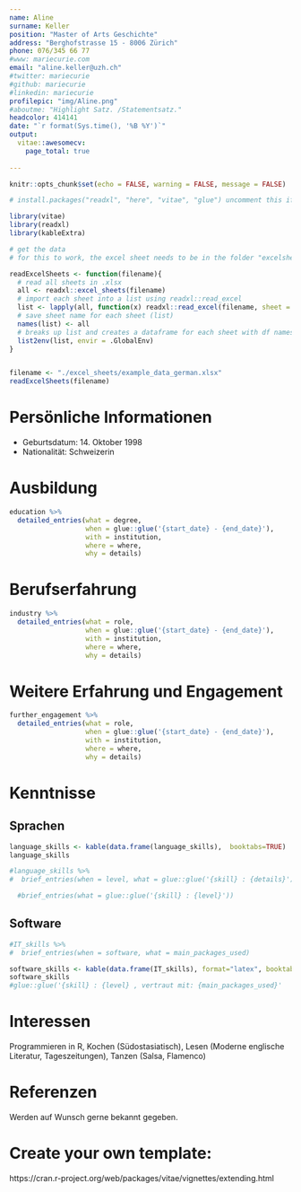 ---
name: Aline 
surname: Keller
position: "Master of Arts Geschichte"
address: "Berghofstrasse 15 - 8006 Zürich"
phone: 076/345 66 77
#www: mariecurie.com
email: "aline.keller@uzh.ch"
#twitter: mariecurie
#github: mariecurie
#linkedin: mariecurie
profilepic: "img/Aline.png"
#aboutme: "Highlight Satz. /Statementsatz."
headcolor: 414141
date: "`r format(Sys.time(), '%B %Y')`"
output: 
  vitae::awesomecv:
    page_total: true
    
---

```{r setup, include=FALSE}
knitr::opts_chunk$set(echo = FALSE, warning = FALSE, message = FALSE)

# install.packages("readxl", "here", "vitae", "glue") uncomment this if you need to install the packages

library(vitae)
library(readxl)
library(kableExtra)

```


```{r,  include=FALSE}
# get the data
# for this to work, the excel sheet needs to be in the folder "excelsheets"

readExcelSheets <- function(filename){
  # read all sheets in .xlsx 
  all <- readxl::excel_sheets(filename)
  # import each sheet into a list using readxl::read_excel
  list <- lapply(all, function(x) readxl::read_excel(filename, sheet = x))
  # save sheet name for each sheet (list)
  names(list) <- all
  # breaks up list and creates a dataframe for each sheet with df names matching sheet names
  list2env(list, envir = .GlobalEnv)
}


filename <- "./excel_sheets/example_data_german.xlsx"
readExcelSheets(filename)
```


# Persönliche Informationen

 * Geburtsdatum: 14. Oktober 1998
 * Nationalität: Schweizerin

# Ausbildung

```{r}
education %>% 
  detailed_entries(what = degree,
                   when = glue::glue('{start_date} - {end_date}'),
                   with = institution,
                   where = where,
                   why = details)
```

# Berufserfahrung

```{r}
industry %>% 
  detailed_entries(what = role,
                   when = glue::glue('{start_date} - {end_date}'),
                   with = institution,
                   where = where,
                   why = details)
```

# Weitere Erfahrung und Engagement
```{r}
further_engagement %>% 
  detailed_entries(what = role,
                   when = glue::glue('{start_date} - {end_date}'),
                   with = institution,
                   where = where,
                   why = details)
```
# Kenntnisse

## Sprachen
```{r}
language_skills <- kable(data.frame(language_skills),  booktabs=TRUE)
language_skills 

#language_skills %>% 
#  brief_entries(when = level, what = glue::glue('{skill} : {details}') )

  #brief_entries(what = glue::glue('{skill} : {level}'))


```


## Software
```{r}
#IT_skills %>% 
#  brief_entries(when = software, what = main_packages_used)

software_skills <- kable(data.frame(IT_skills), format="latex", booktabs=TRUE)
software_skills      
#glue::glue('{skill} : {level} , vertraut mit: {main_packages_used}'
```


# Interessen
Programmieren in R, Kochen (Südostasiatisch), Lesen (Moderne englische Literatur, Tageszeitungen), Tanzen (Salsa, Flamenco)

# Referenzen
Werden auf Wunsch gerne bekannt gegeben.


# Create your own template:

https://cran.r-project.org/web/packages/vitae/vignettes/extending.html

